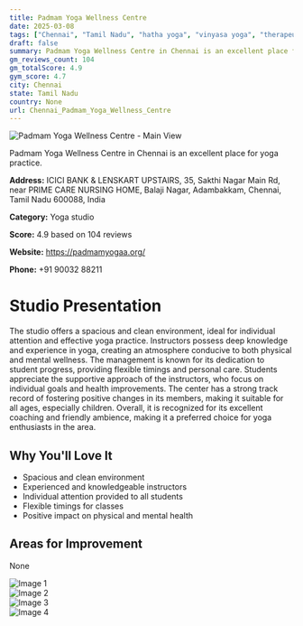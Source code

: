 ```yaml
---
title: Padmam Yoga Wellness Centre
date: 2025-03-08
tags: ["Chennai", "Tamil Nadu", "hatha yoga", "vinyasa yoga", "therapeutic yoga", "spacious", "supportive atmosphere", "Chennai"]  
draft: false
summary: Padmam Yoga Wellness Centre in Chennai is an excellent place for yoga practice.
gm_reviews_count: 104
gm_totalScore: 4.9
gym_score: 4.7
city: Chennai
state: Tamil Nadu
country: None
url: Chennai_Padmam_Yoga_Wellness_Centre
---
```


<div className="aspect-[16/9] relative my-8">
  <img 
    src="https://lh5.googleusercontent.com/p/AF1QipOITji3u0g-2IoXloJXLFtVDMjyWYQp3CS6J8TF=w1920-h1080-k-no"
    alt="Padmam Yoga Wellness Centre - Main View"
    className="object-cover absolute inset-0 w-full h-full rounded-lg"
  />
</div>

Padmam Yoga Wellness Centre in Chennai is an excellent place for yoga practice.

**Address:** ICICI BANK & LENSKART UPSTAIRS, 35, Sakthi Nagar Main Rd, near PRIME CARE NURSING HOME, Balaji Nagar, Adambakkam, Chennai, Tamil Nadu 600088, India

**Category:** Yoga studio

**Score:** 4.9 based on 104 reviews

**Website:** https://padmamyogaa.org/

**Phone:** +91 90032 88211

# Studio Presentation

The studio offers a spacious and clean environment, ideal for individual attention and effective yoga practice. Instructors possess deep knowledge and experience in yoga, creating an atmosphere conducive to both physical and mental wellness. The management is known for its dedication to student progress, providing flexible timings and personal care. Students appreciate the supportive approach of the instructors, who focus on individual goals and health improvements. The center has a strong track record of fostering positive changes in its members, making it suitable for all ages, especially children. Overall, it is recognized for its excellent coaching and friendly ambience, making it a preferred choice for yoga enthusiasts in the area.



## Why You'll Love It

- Spacious and clean environment
- Experienced and knowledgeable instructors
- Individual attention provided to all students
- Flexible timings for classes
- Positive impact on physical and mental health

## Areas for Improvement

None

<div className="grid grid-cols-1 xl:grid-cols-2 gap-4 my-8">
<div className="aspect-[4/3] relative"><img src="https://lh5.googleusercontent.com/p/AF1QipOqTCMsDU1t21JGLQJUy-Nd9I6ow499K3y6EJHM=w1920-h1080-k-no" alt="Image 1" className="object-cover absolute inset-0 w-full h-full rounded-lg" /></div>
<div className="aspect-[4/3] relative"><img src="https://lh5.googleusercontent.com/p/AF1QipMQnirKYEz_2Y-O1QlzzDdz_5PlnW08kTJF723M=w1920-h1080-k-no" alt="Image 2" className="object-cover absolute inset-0 w-full h-full rounded-lg" /></div>
<div className="aspect-[4/3] relative"><img src="https://lh5.googleusercontent.com/p/AF1QipNWHxge-UfPVISeTRWovI_8i7QVgX8O3sW8RDzh=w1920-h1080-k-no" alt="Image 3" className="object-cover absolute inset-0 w-full h-full rounded-lg" /></div>
<div className="aspect-[4/3] relative"><img src="https://lh5.googleusercontent.com/p/AF1QipNj3kbT_6DQiYjz3zvo3vpYhsc9rGYaw0J9bQsZ=w1920-h1080-k-no" alt="Image 4" className="object-cover absolute inset-0 w-full h-full rounded-lg" /></div>
</div>